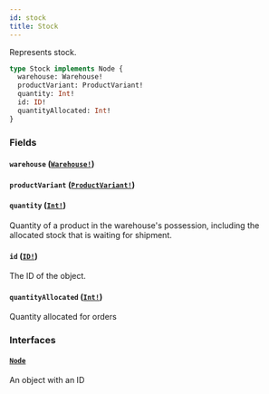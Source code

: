 ```yaml
---
id: stock
title: Stock
---
```


Represents stock.

```graphql
type Stock implements Node {
  warehouse: Warehouse!
  productVariant: ProductVariant!
  quantity: Int!
  id: ID!
  quantityAllocated: Int!
}
```

### Fields

#### `warehouse` ([`Warehouse!`](/developer/api-reference/objects/warehouse.mdx))

#### `productVariant` ([`ProductVariant!`](/developer/api-reference/objects/product-variant.mdx))

#### `quantity` ([`Int!`](/developer/api-reference/scalars/int.mdx))

Quantity of a product in the warehouse's possession, including the allocated stock that is waiting for shipment.

#### `id` ([`ID!`](/developer/api-reference/scalars/id.mdx))

The ID of the object.

#### `quantityAllocated` ([`Int!`](/developer/api-reference/scalars/int.mdx))

Quantity allocated for orders

### Interfaces

#### [`Node`](/developer/api-reference/interfaces/node.mdx)

An object with an ID

